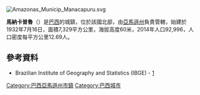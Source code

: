 [[Image:Amazonas_Municip_Manacapuru.svg|right]]
{{coord|03|17|59|S|60|37|14|W|scale:30000|display=title}}

'''馬納卡普魯'''（{{lang-pt|Manacapuru}}）是[[巴西|巴西]]的城鎮，位於該國北部，由[[亞馬遜州_(巴西)|亞馬遜州]]負責管轄，始建於1932年7月16日，面積7,329平方公里，海拔高度60米，2014年人口92,996，人口密度每平方公里12.69人。

==參考資料==
*Brazilian Institute of Geography and Statistics (IBGE) - [http://www.ibge.gov.br/cidadesat/default.php] {{Wayback|url=http://www.ibge.gov.br/cidadesat/default.php |date=20080611095922 }}

{{Brazil-geo-stub}}
{{巴西亞馬遜州市鎮}}

[[Category:巴西亞馬遜州市鎮|Category:巴西亞馬遜州市鎮]]
[[Category:巴西城市|Category:巴西城市]]